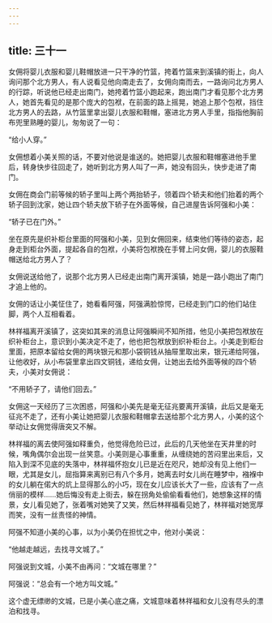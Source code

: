 ```yaml
---
---
---
```

title: 三十一
---



女佣将婴儿衣服和婴儿鞋帽放进一只干净的竹篮，挎着竹篮来到溪镇的街上，向人询问那个北方男人，有人说看见他向南走去了，女佣向南而去，一路询问北方男人的行踪，听说他已经走出南门，她挎着竹篮小跑起来，跑出南门才看见那个北方男人，她首先看见的是那个庞大的包袱，在前面的路上摇晃，她追上那个包袱，挡住北方男人的去路，从竹篮里拿出婴儿衣服和鞋帽，塞进北方男人手里，指指他胸前布兜里熟睡的婴儿，匆匆说了一句：

“给小人穿。”

女佣想着小美关照的话，不要对他说是谁送的。她把婴儿衣服和鞋帽塞进他手里后，转身快步往回走了，她听到北方男人叫了一声，她没有回头，快步走进了南门。

女佣在商会门前等候的轿子里叫上两个两抬轿子，领着四个轿夫和他们抬着的两个轿子回到沈家，她让四个轿夫放下轿子在外面等候，自己进屋告诉阿强和小美：

“轿子已在门外。”

坐在原先是织补柜台里面的阿强和小美，见到女佣回来，结束他们等待的姿态，起身走到柜台外面，提起各自的包袱，小美将包袱挽在手臂上问女佣，婴儿的衣服鞋帽送给北方男人了？

女佣说送给他了，说那个北方男人已经走出南门离开溪镇，她是一路小跑出了南门才追上他的。

女佣的话让小美怔住了，她看看阿强，阿强满脸惊愕，已经走到门口的他们站住脚，两个人互相看着。

林祥福离开溪镇了，这突如其来的消息让阿强瞬间不知所措，他见小美把包袱放在织补柜台上，意识到小美决定不走了，他也把包袱放到织补柜台上。小美走到柜台里面，把原本留给女佣的两块银元和那小袋铜钱从抽屉里取出来，银元递给阿强，让他收好，从小布袋里拿出四文铜钱，递给女佣，让她出去给外面等候的四个轿夫，小美对女佣说：

“不用轿子了，请他们回去。”

女佣这一天经历了三次困惑，阿强和小美先是毫无征兆要离开溪镇，此后又是毫无征兆不走了，还有小美让她把婴儿衣服和鞋帽拿去送给那个北方男人，小美的这个举动让女佣觉得唐突又不解。

林祥福的离去使阿强如释重负，他觉得危险已过，此后的几天他坐在天井里的时候，嘴角偶尔会出现一丝笑意。小美则是心事重重，从缠绕她的苦闷里出来后，又陷入到深不见底的失落中，林祥福怀抱女儿已是近在咫尺，她却没有见上他们一眼，尤其是女儿，屈指算来离别已有八个多月，她离去时女儿尚在睡梦中，襁褓中的女儿躺在偌大的炕上显得那么的小巧，现在女儿应该长大了一些，应该有了一点俏丽的模样……她后悔没有走上街去，躲在拐角处偷偷看看他们，她想象这样的情景，女儿看见她了，张着嘴对她笑了又笑，然后林祥福看见她了，林祥福对她宽厚而笑，没有一丝责怪的神情。

阿强不知道小美的心事，以为小美仍在担忧之中，他对小美说：

“他越走越远，去找寻文城了。”

阿强说到文城，小美不由再问：“文城在哪里？”

阿强说：“总会有一个地方叫文城。”

这个虚无缥缈的文城，已是小美心底之痛，文城意味着林祥福和女儿没有尽头的漂泊和找寻。